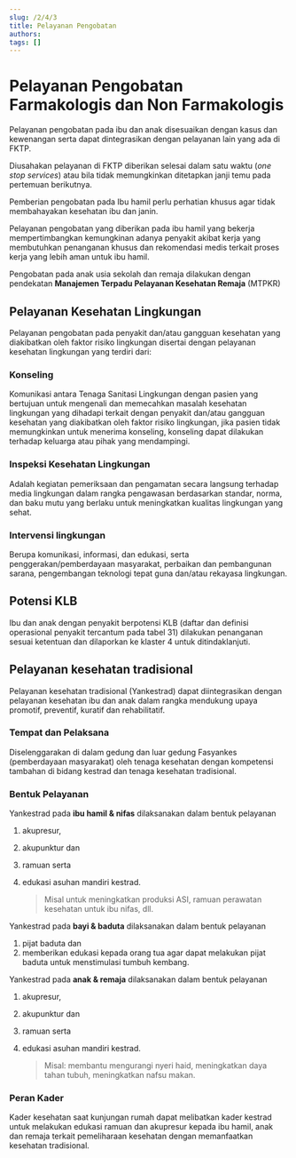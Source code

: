 ```yaml
---
slug: /2/4/3
title: Pelayanan Pengobatan
authors: 
tags: []
---
```


# Pelayanan Pengobatan Farmakologis dan Non Farmakologis

Pelayanan pengobatan pada ibu dan anak disesuaikan dengan kasus dan kewenangan serta dapat dintegrasikan dengan pelayanan lain yang ada di FKTP.

Diusahakan pelayanan di FKTP diberikan selesai dalam satu waktu (_one stop services_) atau bila tidak memungkinkan ditetapkan janji temu pada pertemuan berikutnya.

Pemberian pengobatan pada Ibu hamil perlu perhatian khusus agar tidak membahayakan kesehatan ibu dan janin.

Pelayanan pengobatan yang diberikan pada ibu hamil yang bekerja mempertimbangkan kemungkinan adanya penyakit akibat kerja yang membutuhkan penanganan khusus dan rekomendasi medis terkait proses kerja yang lebih aman untuk ibu hamil.

Pengobatan pada anak usia sekolah dan remaja dilakukan dengan pendekatan **Manajemen Terpadu Pelayanan Kesehatan Remaja** (MTPKR)

## Pelayanan Kesehatan Lingkungan
Pelayanan pengobatan pada penyakit dan/atau gangguan kesehatan yang diakibatkan oleh faktor risiko lingkungan disertai dengan pelayanan kesehatan lingkungan yang terdiri dari:

### Konseling
Komunikasi antara Tenaga Sanitasi Lingkungan dengan pasien yang bertujuan untuk mengenali dan memecahkan masalah kesehatan lingkungan yang dihadapi terkait dengan penyakit dan/atau gangguan kesehatan yang diakibatkan oleh faktor risiko lingkungan, jika pasien tidak memungkinkan untuk menerima konseling, konseling dapat dilakukan terhadap keluarga atau pihak yang mendampingi.

### Inspeksi Kesehatan Lingkungan 
Adalah kegiatan pemeriksaan dan pengamatan secara langsung terhadap media lingkungan dalam rangka pengawasan berdasarkan standar, norma, dan baku mutu yang berlaku untuk meningkatkan kualitas lingkungan yang sehat.

### Intervensi lingkungan 
Berupa komunikasi, informasi, dan edukasi, serta penggerakan/pemberdayaan masyarakat, perbaikan dan pembangunan sarana, pengembangan teknologi tepat guna dan/atau rekayasa lingkungan.

## Potensi KLB
Ibu dan anak dengan penyakit berpotensi KLB (daftar dan definisi operasional penyakit tercantum pada tabel 31) dilakukan penanganan sesuai ketentuan dan dilaporkan ke klaster 4 untuk ditindaklanjuti.

## Pelayanan kesehatan tradisional

Pelayanan kesehatan tradisional (Yankestrad) dapat diintegrasikan dengan pelayanan kesehatan ibu dan anak dalam rangka mendukung upaya promotif, preventif, kuratif dan rehabilitatif. 

### Tempat dan Pelaksana
Diselenggarakan di dalam gedung dan luar gedung Fasyankes (pemberdayaan masyarakat) oleh tenaga kesehatan dengan kompetensi tambahan di bidang kestrad dan tenaga kesehatan tradisional.
### Bentuk Pelayanan
Yankestrad pada **ibu hamil & nifas** dilaksanakan dalam bentuk pelayanan 
1. akupresur, 
2. akupunktur dan 
3. ramuan serta 
4. edukasi asuhan mandiri kestrad. 

    > Misal untuk meningkatkan produksi ASI, ramuan perawatan kesehatan untuk ibu nifas, dll.

Yankestrad pada **bayi & baduta** dilaksanakan dalam bentuk pelayanan 
1. pijat baduta dan 
2. memberikan edukasi kepada orang tua agar dapat melakukan pijat baduta untuk menstimulasi tumbuh kembang.

Yankestrad pada **anak & remaja** dilaksanakan dalam bentuk pelayanan 
1. akupresur, 
2. akupunktur dan 
3. ramuan serta 
4. edukasi asuhan mandiri kestrad. 

    > Misal: membantu mengurangi nyeri haid, meningkatkan daya tahan tubuh, meningkatkan nafsu makan.

### Peran Kader 
Kader kesehatan saat kunjungan rumah dapat melibatkan kader kestrad untuk melakukan edukasi ramuan dan akupresur kepada ibu hamil, anak dan remaja terkait pemeliharaan kesehatan dengan memanfaatkan kesehatan tradisional.

